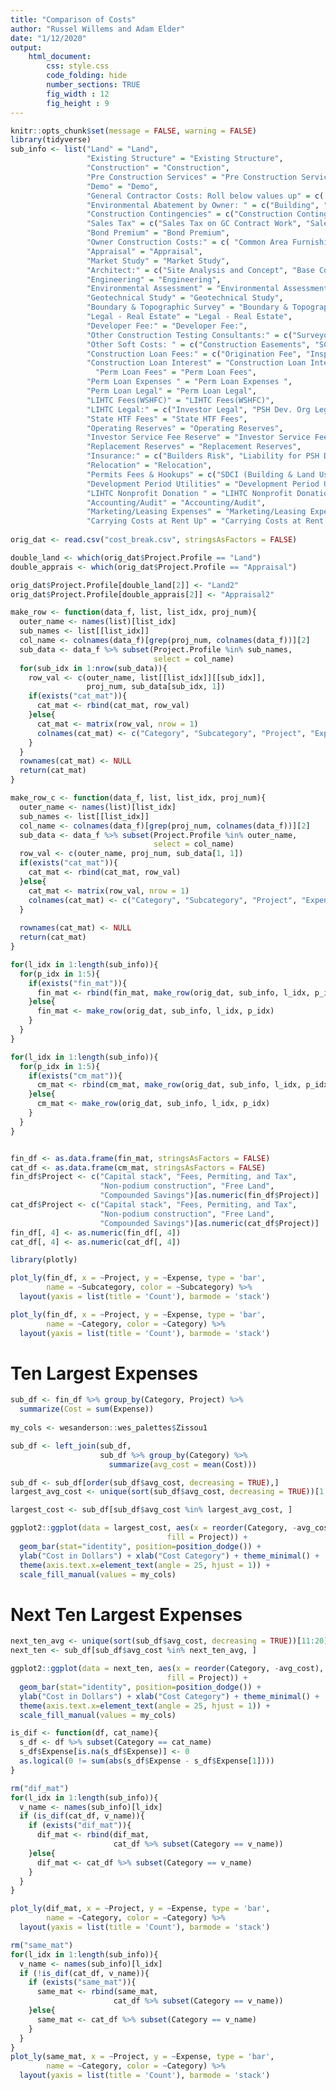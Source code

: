 ```yaml
---
title: "Comparison of Costs"
author: "Russel Willems and Adam Elder"
date: "1/12/2020"
output: 
    html_document:
        css: style.css
        code_folding: hide
        number_sections: TRUE
        fig_width : 12
        fig_height : 9
---
```


```r
knitr::opts_chunk$set(message = FALSE, warning = FALSE)
library(tidyverse)
sub_info <- list("Land" = "Land", 
                 "Existing Structure" = "Existing Structure",
                 "Construction" = "Construction",
                 "Pre Construction Services" = "Pre Construction Services",
                 "Demo" = "Demo",
                 "General Contractor Costs: Roll below values up" = c( "New Building", "Rehab", "Furnishings", "Appliances", "Site Work/Infrastructure", "Flooring", "Land Improvements", "Off site infrastructure", "Environmental Abatement (Building)", "Environmental Abatement (Land)", "Contractor Profit", "Contractor Overhead"),
                 "Environmental Abatement by Owner: " = c("Building", "Land2"),
                 "Construction Contingencies" = c("Construction Contingency", "Escalation", "Contractor Contingency"),
                 "Sales Tax" = c("Sales Tax on GC Contract Work", "Sales Tax on Contingency + Owner Direct Work"),
                 "Bond Premium" = "Bond Premium",
                 "Owner Construction Costs:" = c( "Common Area Furnishings", "Apartment Furnishings ", "Low Voltage Contractor", "Other Owner Direct Contracts"),
                 "Appraisal" = "Appraisal",
                 "Market Study" = "Market Study",
                 "Architect:" = c("Site Analysis and Concept", "Base Contract", "Capital Needs Assessment", "Reimbursables"),
                 "Engineering" = "Engineering",
                 "Environmental Assessment" = "Environmental Assessment",
                 "Geotechnical Study" = "Geotechnical Study",
                 "Boundary & Topographic Survey" = "Boundary & Topographic Survey",
                 "Legal - Real Estate" = "Legal - Real Estate",
                 "Developer Fee:" = "Developer Fee:",
                 "Other Construction Testing Consultants:" = c("Surveyor Monitoring", "Air Barrier & Window Testing", "Geotech Monitoring", "Structural Testing (Special Inspections)", "HVAC & Plumbing Commissioning"),
                 "Other Soft Costs: " = c("Construction Easements", "SCL Transformer Trucking"),
                 "Construction Loan Fees:" = c("Origination Fee", "Inspections", "Appraisal2", "Bank Legal", "PSH DEV org Legal"),
                 "Construction Loan Interest" = "Construction Loan Interest",  
                   "Perm Loan Fees" = "Perm Loan Fees",
                 "Perm Loan Expenses " = "Perm Loan Expenses ",
                 "Perm Loan Legal" = "Perm Loan Legal",
                 "LIHTC Fees(WSHFC)" = "LIHTC Fees(WSHFC)",
                 "LIHTC Legal:" = c("Investor Legal", "PSH Dev. Org Legal"),
                 "State HTF Fees" = "State HTF Fees",
                 "Operating Reserves" = "Operating Reserves",
                 "Investor Service Fee Reserve" = "Investor Service Fee Reserve",
                 "Replacement Reserves" = "Replacement Reserves",
                 "Insurance:" = c("Builders Risk", "Liability for PSH Dev org", "Other"),
                 "Relocation" = "Relocation",
                 "Permits Fees & Hookups" = c("SDCI (Building & Land Use)", "Seattle City Light ", "SDOT ", "SPU", "KC Wastewater Treatment", "Phone/Cable/Internet"),
                 "Development Period Utilities" = "Development Period Utilities",
                 "LIHTC Nonprofit Donation " = "LIHTC Nonprofit Donation ",
                 "Accounting/Audit" = "Accounting/Audit",
                 "Marketing/Leasing Expenses" = "Marketing/Leasing Expenses",
                 "Carrying Costs at Rent Up" = "Carrying Costs at Rent Up")
  
orig_dat <- read.csv("cost_break.csv", stringsAsFactors = FALSE)

double_land <- which(orig_dat$Project.Profile == "Land")
double_apprais <- which(orig_dat$Project.Profile == "Appraisal")

orig_dat$Project.Profile[double_land[2]] <- "Land2"
orig_dat$Project.Profile[double_apprais[2]] <- "Appraisal2"

make_row <- function(data_f, list, list_idx, proj_num){
  outer_name <- names(list)[list_idx]
  sub_names <- list[[list_idx]]
  col_name <- colnames(data_f)[grep(proj_num, colnames(data_f))][2]
  sub_data <- data_f %>% subset(Project.Profile %in% sub_names, 
                                select = col_name)
  for(sub_idx in 1:nrow(sub_data)){
    row_val <- c(outer_name, list[[list_idx]][[sub_idx]],
                 proj_num, sub_data[sub_idx, 1])
    if(exists("cat_mat")){
      cat_mat <- rbind(cat_mat, row_val)
    }else{
      cat_mat <- matrix(row_val, nrow = 1)
      colnames(cat_mat) <- c("Category", "Subcategory", "Project", "Expense")
    }
  }
  rownames(cat_mat) <- NULL
  return(cat_mat)
}

make_row_c <- function(data_f, list, list_idx, proj_num){
  outer_name <- names(list)[list_idx]
  sub_names <- list[[list_idx]]
  col_name <- colnames(data_f)[grep(proj_num, colnames(data_f))][2]
  sub_data <- data_f %>% subset(Project.Profile %in% outer_name, 
                                select = col_name)
  row_val <- c(outer_name, proj_num, sub_data[1, 1])
  if(exists("cat_mat")){
    cat_mat <- rbind(cat_mat, row_val)
  }else{
    cat_mat <- matrix(row_val, nrow = 1)
    colnames(cat_mat) <- c("Category", "Subcategory", "Project", "Expense")
  }
  
  rownames(cat_mat) <- NULL
  return(cat_mat)
}
```

<!-- # Fine Detail Cost Breakdowns -->

```r
for(l_idx in 1:length(sub_info)){
  for(p_idx in 1:5){
    if(exists("fin_mat")){
      fin_mat <- rbind(fin_mat, make_row(orig_dat, sub_info, l_idx, p_idx))
    }else{
      fin_mat <- make_row(orig_dat, sub_info, l_idx, p_idx)
    }
  }
}

for(l_idx in 1:length(sub_info)){
  for(p_idx in 1:5){
    if(exists("cm_mat")){
      cm_mat <- rbind(cm_mat, make_row(orig_dat, sub_info, l_idx, p_idx))
    }else{
      cm_mat <- make_row(orig_dat, sub_info, l_idx, p_idx)
    }
  }
}


fin_df <- as.data.frame(fin_mat, stringsAsFactors = FALSE)
cat_df <- as.data.frame(cm_mat, stringsAsFactors = FALSE)
fin_df$Project <- c("Capital stack", "Fees, Permiting, and Tax",
                    "Non-podium construction", "Free Land",
                    "Compounded Savings")[as.numeric(fin_df$Project)]
cat_df$Project <- c("Capital stack", "Fees, Permiting, and Tax",
                    "Non-podium construction", "Free Land",
                    "Compounded Savings")[as.numeric(cat_df$Project)]
fin_df[, 4] <- as.numeric(fin_df[, 4])
cat_df[, 4] <- as.numeric(cat_df[, 4])

library(plotly)

plot_ly(fin_df, x = ~Project, y = ~Expense, type = 'bar', 
        name = ~Subcategory, color = ~Subcategory) %>%
  layout(yaxis = list(title = 'Count'), barmode = 'stack')
```

<!-- # Rough Cost Breakdown -->

```r
plot_ly(fin_df, x = ~Project, y = ~Expense, type = 'bar', 
        name = ~Category, color = ~Category) %>%
  layout(yaxis = list(title = 'Count'), barmode = 'stack')
```

# Ten Largest Expenses

```r
sub_df <- fin_df %>% group_by(Category, Project) %>% 
  summarize(Cost = sum(Expense)) 
    
my_cols <- wesanderson::wes_palettes$Zissou1

sub_df <- left_join(sub_df,
                    sub_df %>% group_by(Category) %>%
                      summarize(avg_cost = mean(Cost)))

sub_df <- sub_df[order(sub_df$avg_cost, decreasing = TRUE),]
largest_avg_cost <- unique(sort(sub_df$avg_cost, decreasing = TRUE))[1:10]

largest_cost <- sub_df[sub_df$avg_cost %in% largest_avg_cost, ]

ggplot2::ggplot(data = largest_cost, aes(x = reorder(Category, -avg_cost), y = Cost,
                                   fill = Project)) +
  geom_bar(stat="identity", position=position_dodge()) +
  ylab("Cost in Dollars") + xlab("Cost Category") + theme_minimal() +
  theme(axis.text.x=element_text(angle = 25, hjust = 1)) +
  scale_fill_manual(values = my_cols)
```

# Next Ten Largest Expenses

```r
next_ten_avg <- unique(sort(sub_df$avg_cost, decreasing = TRUE))[11:20]
next_ten <- sub_df[sub_df$avg_cost %in% next_ten_avg, ]

ggplot2::ggplot(data = next_ten, aes(x = reorder(Category, -avg_cost), y = Cost,
                                   fill = Project)) +
  geom_bar(stat="identity", position=position_dodge()) +
  ylab("Cost in Dollars") + xlab("Cost Category") + theme_minimal() +
  theme(axis.text.x=element_text(angle = 25, hjust = 1)) +
  scale_fill_manual(values = my_cols)
```


<!-- # Costs that differ accross project types -->

```r
is_dif <- function(df, cat_name){
  s_df <- df %>% subset(Category == cat_name)
  s_df$Expense[is.na(s_df$Expense)] <- 0
  as.logical(0 != sum(abs(s_df$Expense - s_df$Expense[1])))
}

rm("dif_mat")
for(l_idx in 1:length(sub_info)){
  v_name <- names(sub_info)[l_idx]
  if (is_dif(cat_df, v_name)){
    if (exists("dif_mat")){
      dif_mat <- rbind(dif_mat, 
                       cat_df %>% subset(Category == v_name))
    }else{
      dif_mat <- cat_df %>% subset(Category == v_name)
    }
  }
}

plot_ly(dif_mat, x = ~Project, y = ~Expense, type = 'bar', 
        name = ~Category, color = ~Category) %>%
  layout(yaxis = list(title = 'Count'), barmode = 'stack')
```

<!-- # Unchanging costs -->

```r
rm("same_mat")
for(l_idx in 1:length(sub_info)){
  v_name <- names(sub_info)[l_idx]
  if (!is_dif(cat_df, v_name)){
    if (exists("same_mat")){
      same_mat <- rbind(same_mat, 
                       cat_df %>% subset(Category == v_name))
    }else{
      same_mat <- cat_df %>% subset(Category == v_name)
    }
  }
}
plot_ly(same_mat, x = ~Project, y = ~Expense, type = 'bar', 
        name = ~Category, color = ~Category) %>%
  layout(yaxis = list(title = 'Count'), barmode = 'stack')
```

